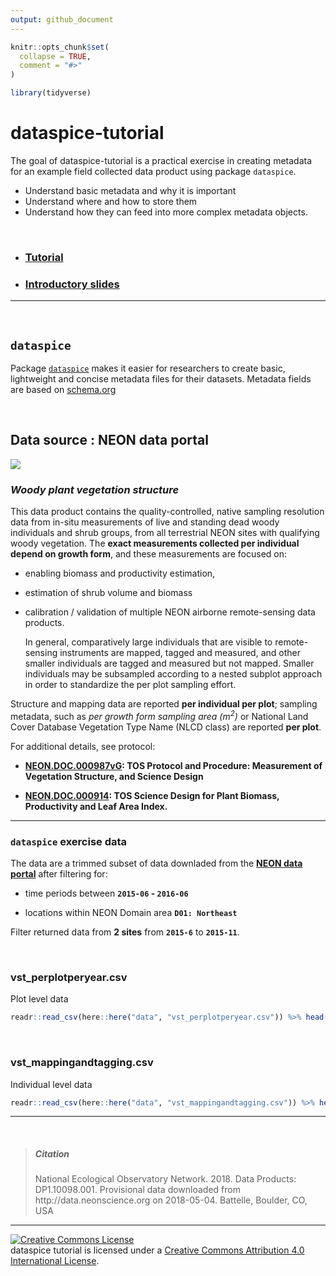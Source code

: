 ```yaml
---
output: github_document
---
```


<!-- README.md is generated from README.Rmd. Please edit that file -->

```r
knitr::opts_chunk$set(
  collapse = TRUE,
  comment = "#>"
)
```

```r
library(tidyverse)
```

# dataspice-tutorial

The goal of dataspice-tutorial is a practical exercise in creating metadata for an example field collected data product using package `dataspice`. 

- Understand basic metadata and why it is important
- Understand where and how to store them
- Understand how they can feed into more complex metadata objects.


<br>

- ### [Tutorial](http://annakrystalli.me/dataspice-tutorial/)
- ### [Introductory slides](http://annakrystalli.me/dataspice-tutorial/slides.html)

***

<br>

## `dataspice` 

Package [`dataspice`](https://github.com/ropenscilabs/dataspice) makes it easier for researchers to create basic, lightweight and concise metadata files for their datasets. Metadata fields are based on [schema.org](http://schema.org/Dataset)

<br>

## Data source : NEON data portal 

![](http://data.neonscience.org/neon-data-theme/images/logo--blue-neon-data.png)


### *Woody plant vegetation structure*

 This data product contains the quality-controlled, native sampling resolution data from in-situ measurements of live and standing dead woody individuals and shrub groups, from all terrestrial NEON sites with qualifying woody vegetation. The **exact measurements collected per individual depend on growth form**, and these measurements are focused on:  
 
- enabling biomass and productivity estimation,  
- estimation of shrub volume and biomass   
- calibration / validation of multiple NEON airborne remote-sensing data products. 

  In general, comparatively large individuals that are visible to remote-sensing instruments are mapped, tagged and measured, and other smaller individuals are tagged and measured but not mapped. Smaller individuals may be subsampled according to a nested subplot approach in order to standardize the per plot sampling effort.

Structure and mapping data are reported **per individual per plot**; sampling metadata, such as _per growth form sampling area (m<sup>2</sup>)_ or National Land Cover Database Vegetation Type Name (NLCD class) are reported **per plot**. 

For additional details, see protocol:

- **[NEON.DOC.000987vG](dataspice-tutorial/data/methods/NEON.DOC.000987vF.pdf): TOS Protocol and Procedure: Measurement of Vegetation Structure, and Science Design**

- **[NEON.DOC.000914](https://github.com/annakrystalli/dataspice-tutorial/blob/master/data/methods/NEON.DOC.000914vA.pdf): TOS Science Design for Plant Biomass, Productivity and Leaf Area Index.**

***

### `dataspice` exercise data

The data are a trimmed subset of data downladed from the [**NEON data portal**](http://data.neonscience.org/browse-data) after filtering for:

- time periods between **`2015-06` - `2016-06`**

- locations within NEON Domain area **`D01: Northeast`**

Filter returned data from **2 sites** from **`2015-6`** to **`2015-11`**.

<br>

### vst_perplotperyear.csv

Plot level data

```r
readr::read_csv(here::here("data", "vst_perplotperyear.csv")) %>% head(6) %>% knitr::kable()
```

<br>

### vst_mappingandtagging.csv

Individual level data

```r
readr::read_csv(here::here("data", "vst_mappingandtagging.csv")) %>% head(6) %>% knitr::kable()
```




***

<br>

> ##### Citation
National Ecological Observatory Network. 2018. Data Products: DP1.10098.001.  Provisional data downloaded from http://data.neonscience.org on 2018-05-04. Battelle, Boulder, CO, USA

***

<a rel="license" href="http://creativecommons.org/licenses/by/4.0/"><img alt="Creative Commons License" style="border-width:0" src="https://i.creativecommons.org/l/by/4.0/88x31.png" /></a><br /><span xmlns:dct="http://purl.org/dc/terms/" property="dct:title">dataspice tutorial</span> is licensed under a <a rel="license" href="http://creativecommons.org/licenses/by/4.0/">Creative Commons Attribution 4.0 International License</a>.